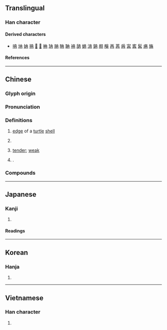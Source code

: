 {{also|冄|再}}
{{character info}}
==Translingual==

===Han character===
{{Han char|rn=13|rad=冂|as=03|sn=5|four=50557|canj=GB|ids=⿻冂土}}

====Derived characters====
* [[呥]] [[㘱]] [[姌]] [[抩]] [[𣲹]] [[𤝫]] [[柟]] [[珃]] [[䏥]] [[畘]] [[聃]] [[袡]] [[舑]] [[蚺]] [[㴂]] [[䤡]] [[䎃]] [[䶲]] [[再]] [[苒]] [[爯]] [[𡩋]] [[寗]] [[髯]] [[㾆]] [[㫋]]

====References====
{{Han ref|kx=0128.360|dkj=01514|dj=0289.190|hdz=10099.030|uh=5189}}

----

==Chinese==
{{zh-forms|alt=冄}}

===Glyph origin===
{{Han etym}}

===Pronunciation===
{{zh-pron
|m=rǎn
|m-s=
|c=jim5
|c-t=
|g=
|h=pfs=ngiâm
|j=
|mb=
|md=
|mn=xm,qz:liám/zz:jiám
|mn-t=riam2
|w=
|x=
|mc=y
|oc=y
|ma=
|cat=n,a
}}

===Definitions===
{{zh-hanzi}}

# {{lb|zh|archaic}} [[edge]] of a [[turtle]] [[shell]]
# {{zh-used|冉冉}}
# {{lb|zh|obsolete}} [[tender]]; [[weak]]
# {{surname|zh}}.
#: {{zh-x|^冉 ^求|{{w|Ran Qiu|'''Ran''' Qiu / '''Jan''' Ch‘iu}} (a leading disciple of Confucius)}}

===Compounds===
{{zh-der|公冉|冉冉|冉弱|冉有|冉鐮|冉魏|奄冉}}

----

==Japanese==

===Kanji===
{{ja-kanji|grade=|rs=冂03}}

# {{rfdef|ja|sort=冂03}}

====Readings====
{{ja-readings
|goon=ねん
|kanon=ぜん
|kun=よわい
}}

----

==Korean==

===Hanja===
{{ko-hanja|염}}

# {{rfdef|ko|sort=冂03}}

----

==Vietnamese==

===Han character===
{{vi-readings|reading=[[nhiễm]]|rs=冂03}}

# {{rfdef|vi|sort=冂03}}